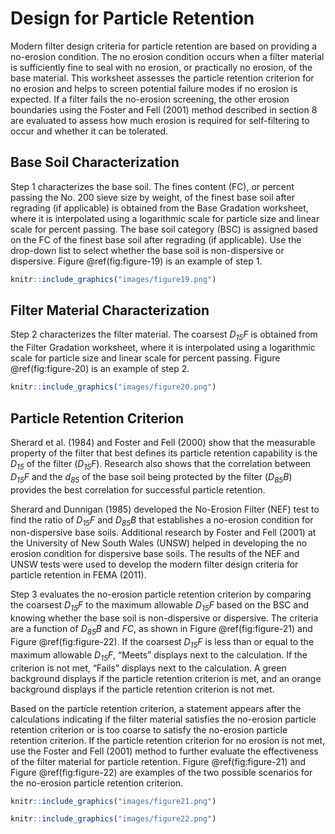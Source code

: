 # Design for Particle Retention

Modern filter design criteria for particle retention are based on providing a no-erosion condition. The no erosion condition occurs when a filter material is sufficiently fine to seal with no erosion, or practically no erosion, of the base material. This worksheet assesses the particle retention criterion for no erosion and helps to screen potential failure modes if no erosion is expected. If a filter fails the no-erosion screening, the other erosion boundaries using the Foster and Fell (2001) method described in section 8 are evaluated to assess how much erosion is required for self-filtering to occur and whether it can be tolerated.

## Base Soil Characterization

Step 1 characterizes the base soil. The fines content (FC), or percent passing the No. 200 sieve size by weight, of the finest base soil after regrading (if applicable) is obtained from the Base Gradation worksheet, where it is interpolated using a logarithmic scale for particle size and linear scale for percent passing. The base soil category (BSC) is assigned based on the FC of the finest base soil after regrading (if applicable). Use the drop-down list to select whether the base soil is non-dispersive or dispersive. Figure \@ref(fig:figure-19) is an example of step 1.

```r
knitr::include_graphics("images/figure19.png")
```

## Filter Material Characterization

Step 2 characterizes the filter material. The coarsest *D<sub>15</sub>F* is obtained from the Filter Gradation worksheet, where it is interpolated using a logarithmic scale for particle size and linear scale for percent passing. Figure \@ref(fig:figure-20) is an example of step 2.

```r
knitr::include_graphics("images/figure20.png")
```

## Particle Retention Criterion

Sherard et al. (1984) and Foster and Fell (2000) show that the measurable property of the filter that best defines its particle retention capability is the *D<sub>15</sub>* of the filter (*D<sub>15</sub>F*). Research also shows that the correlation between *D<sub>15</sub>F* and the *d<sub>85</sub>* of the base soil being protected by the filter (*D<sub>85</sub>B*) provides the best correlation for successful particle retention.

Sherard and Dunnigan (1985) developed the No-Erosion Filter (NEF) test to find the ratio of *D<sub>15</sub>F* and *D<sub>85</sub>B* that establishes a no-erosion condition for non-dispersive base soils. Additional research by Foster and Fell (2001) at the University of New South Wales (UNSW) helped in developing the no erosion condition for dispersive base soils. The results of the NEF and UNSW tests were used to develop the modern filter design criteria for particle retention in FEMA (2011).

Step 3 evaluates the no-erosion particle retention criterion by comparing the coarsest *D<sub>15</sub>F* to the maximum allowable *D<sub>15</sub>F* based on the BSC and knowing whether the base soil is non-dispersive or dispersive. The criteria are a function of *D<sub>85</sub>B* and *FC*, as shown in Figure \@ref(fig:figure-21) and Figure \@ref(fig:figure-22). If the coarsest *D<sub>15</sub>F* is less than or equal to the maximum allowable *D<sub>15</sub>F*, “Meets” displays next to the calculation. If the criterion is not met, “Fails” displays next to the calculation. A green background displays if the particle retention criterion is met, and an orange background displays if the particle retention criterion is not met.

Based on the particle retention criterion, a statement appears after the calculations indicating if the filter material satisfies the no-erosion particle retention criterion or is too coarse to satisfy the no-erosion particle retention criterion. If the particle retention criterion for no erosion is not met, use the Foster and Fell (2001) method to further evaluate the effectiveness of the filter material for particle retention. Figure \@ref(fig:figure-21) and Figure \@ref(fig:figure-22) are examples of the two possible scenarios for the no-erosion particle retention criterion.

```r
knitr::include_graphics("images/figure21.png")
```

```r
knitr::include_graphics("images/figure22.png")
```